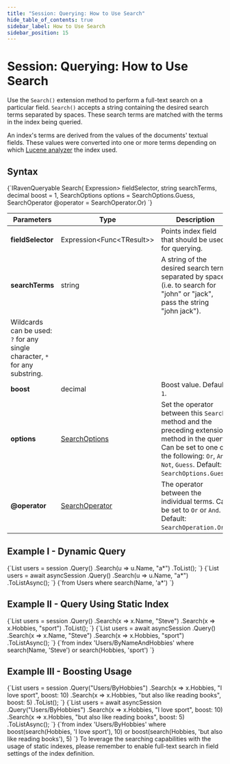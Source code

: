 ---
title: "Session: Querying: How to Use Search"
hide_table_of_contents: true
sidebar_label: How to Use Search
sidebar_position: 15
---




# Session: Querying: How to Use Search
<LanguageSwitcher supportedLanguages={supportedLanguages} />
<LanguageContent language="csharp">


Use the `Search()` extension method to perform a full-text search on a particular field. `Search()` accepts a string containing the 
desired search terms separated by spaces. These search terms are matched with the terms in the index being queried.  

An index's terms are derived from the values of the documents' textual fields. These values were converted into one or more terms 
depending on which [Lucene analyzer](../../../indexes/using-analyzers.mdx) the index used.  

## Syntax

<TabItem value="search_1" label="search_1">
<CodeBlock language="csharp">
{`IRavenQueryable<T> Search<T>(
        Expression<Func<T, object>> fieldSelector,
        string searchTerms,
        decimal boost = 1,
        SearchOptions options = SearchOptions.Guess,
        SearchOperator @operator = SearchOperator.Or)
`}
</CodeBlock>
</TabItem>

| Parameters | Type | Description |
| ------------- | ------------- | ----- |
| **fieldSelector** | Expression&lt;Func&lt;TResult&gt;&gt; | Points index field that should be used for querying. |
| **searchTerms** | string | A string of the desired search terms separated by spaces (i.e. to search for "john" or "jack", pass the string "john&nbsp;jack"). 
Wildcards can be used: `?` for any single character, `*` for any substring. |
| **boost** | decimal | Boost value. Default: `1`. |
| **options** | [SearchOptions](../../../indexes/querying/searching.mdx#search-options) | Set the operator between this `Search` method and the preceding extension method in the query. Can be set to one of the following: `Or`, `And`, `Not`, `Guess`. Default: `SearchOptions.Guess`. |
| **@operator** | [SearchOperator](../../../indexes/querying/searching.mdx#search-operator) | The operator between the individual terms. Can be set to `Or` or `And`. Default: `SearchOperation.Or`. |

## Example I - Dynamic Query

<Tabs groupId='languageSyntax'>
<TabItem value="Sync" label="Sync">
<CodeBlock language="csharp">
{`List<User> users = session
    .Query<User>()
    .Search(u => u.Name, "a*")
    .ToList();
`}
</CodeBlock>
</TabItem>
<TabItem value="Async" label="Async">
<CodeBlock language="csharp">
{`List<User> users = await asyncSession
    .Query<User>()
    .Search(u => u.Name, "a*")
    .ToListAsync();
`}
</CodeBlock>
</TabItem>
<TabItem value="RQL" label="RQL">
<CodeBlock language="sql">
{`from Users 
where search(Name, 'a*')
`}
</CodeBlock>
</TabItem>
</Tabs>

## Example II - Query Using Static Index

<Tabs groupId='languageSyntax'>
<TabItem value="Sync" label="Sync">
<CodeBlock language="csharp">
{`List<User> users = session
    .Query<User, Users_ByNameAndHobbies>()
    .Search(x => x.Name, "Steve")
    .Search(x => x.Hobbies, "sport")
    .ToList();
`}
</CodeBlock>
</TabItem>
<TabItem value="Async" label="Async">
<CodeBlock language="csharp">
{`List<User> users = await asyncSession
    .Query<User, Users_ByNameAndHobbies>()
    .Search(x => x.Name, "Steve")
    .Search(x => x.Hobbies, "sport")
    .ToListAsync();
`}
</CodeBlock>
</TabItem>
<TabItem value="RQL" label="RQL">
<CodeBlock language="sql">
{`from index 'Users/ByNameAndHobbies' 
where search(Name, 'Steve') or search(Hobbies, 'sport')
`}
</CodeBlock>
</TabItem>
</Tabs>

## Example III - Boosting Usage

<Tabs groupId='languageSyntax'>
<TabItem value="Sync" label="Sync">
<CodeBlock language="csharp">
{`List<User> users = session
    .Query<User>("Users/ByHobbies")
    .Search(x => x.Hobbies, "I love sport", boost: 10)
    .Search(x => x.Hobbies, "but also like reading books", boost: 5)
    .ToList();
`}
</CodeBlock>
</TabItem>
<TabItem value="Async" label="Async">
<CodeBlock language="csharp">
{`List<User> users = await asyncSession
    .Query<User>("Users/ByHobbies")
    .Search(x => x.Hobbies, "I love sport", boost: 10)
    .Search(x => x.Hobbies, "but also like reading books", boost: 5)
    .ToListAsync();
`}
</CodeBlock>
</TabItem>
<TabItem value="RQL" label="RQL">
<CodeBlock language="sql">
{`from index 'Users/ByHobbies' 
where boost(search(Hobbies, 'I love sport'), 10) or boost(search(Hobbies, 'but also like reading books'), 5)
`}
</CodeBlock>
</TabItem>
</Tabs>

<Admonition type="note" title="Note">
To leverage the searching capabilities with the usage of static indexes, please remember to enable full-text search in field settings of the index definition.
</Admonition>


</LanguageContent>

<!---
### Session
- [How to Query](../../../client-api/session/querying/how-to-query)
- [How to Use Regex](../../../client-api/session/querying/how-to-use-regex)
- [How to Query With Exact Match](../../../client-api/session/querying/how-to-query-with-exact-match)

### Indexes
- [Analyzers](../../../indexes/using-analyzers)
- [Querying: Searching](../../../indexes/querying/searching)


-->